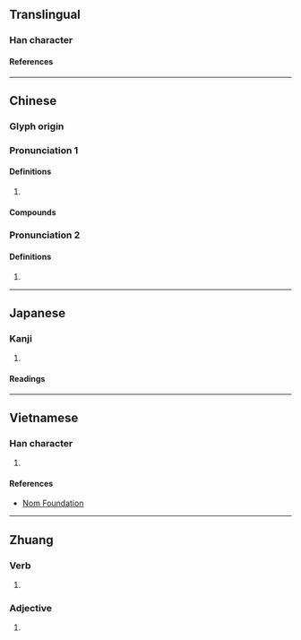 {{character info}}
==Translingual==

===Han character===
{{Han char|rn=75|rad=木|as=05|sn=9|four=42972|canj=DUU|ids=⿰木出}}

====References====
{{Han ref|kx=0520.210|dkj=14657|dj=0908.160|hdz=21190.040|uh=67EE}}

----

==Chinese==
{{zh-forms}}

===Glyph origin===
{{Han etym}}

===Pronunciation 1===
{{zh-pron
|m=duò
|c=deot1
|mc=1
|oc=2
|cat=
}}

====Definitions====
{{zh-hanzi}}

# {{zh-only|榾柮|[[wood]] [[chip]]s}}

====Compounds====
{{zh-der|榾柮|檮柮}}

===Pronunciation 2===
{{zh-pron
|m=zuó
|c=zyut3
|mc=2
|oc=1
|cat=
}}

====Definitions====
{{zh-hanzi}}

# {{zh-only|柮枂}}

----

==Japanese==

===Kanji===
{{ja-kanji|grade=|rs=木05}}

# {{rfdef|ja|sort=木05}}

====Readings====
{{ja-readings
|goon=とち
|kanon=とつ
|kun=きりはし
}}

----

==Vietnamese==

===Han character===
{{vi-readings|rs=木05|reading=đốt}}

# {{rfdef|vi|sort=木05}}

====References====
* [http://nomfoundation.org/common/nom_details.php?codepoint=67ee Nom Foundation]

----

==Zhuang==

===Verb===
{{za-head|verb}}

# {{za-sawndip form of|nduk||to rot}}

===Adjective===
{{za-head|adjective}}

# {{za-sawndip form of|nduk||rotten; vicious}}